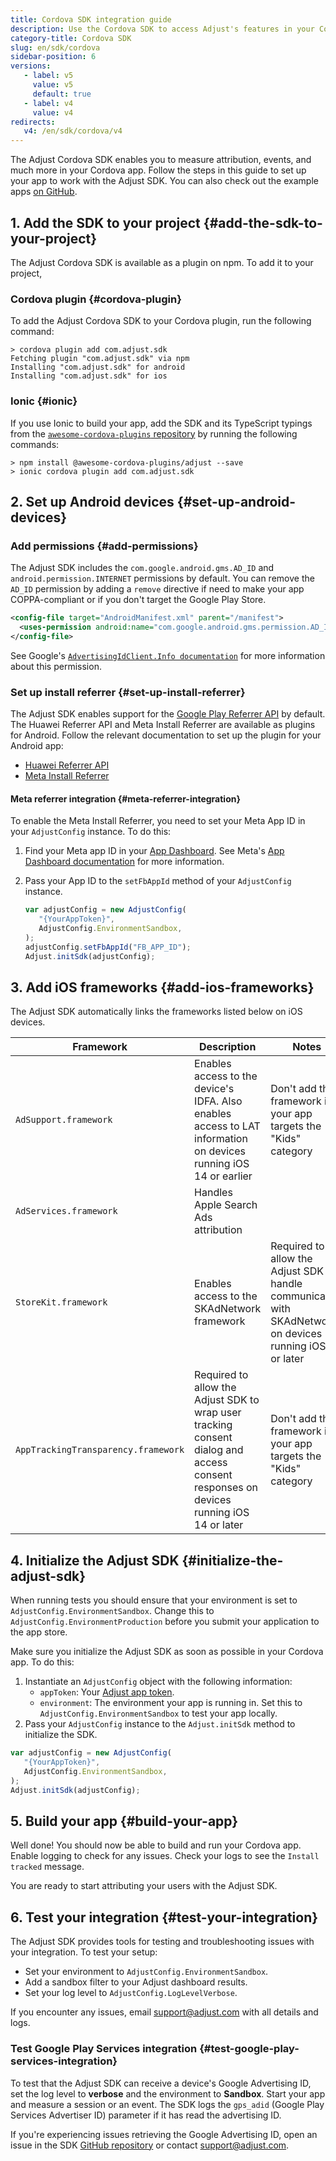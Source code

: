 ```yaml
---
title: Cordova SDK integration guide
description: Use the Cordova SDK to access Adjust's features in your Cordova apps
category-title: Cordova SDK
slug: en/sdk/cordova
sidebar-position: 6
versions:
   - label: v5
     value: v5
     default: true
   - label: v4
     value: v4
redirects:
   v4: /en/sdk/cordova/v4
---
```


The Adjust Cordova SDK enables you to measure attribution, events, and much more in your Cordova app. Follow the steps in this guide to set up your app to work with the Adjust SDK. You can also check out the example apps [on GitHub](https://github.com/adjust/cordova_sdk/tree/master/example-cordova).

## 1. Add the SDK to your project {#add-the-sdk-to-your-project}

The Adjust Cordova SDK is available as a plugin on npm. To add it to your project,

### Cordova plugin {#cordova-plugin}

To add the Adjust Cordova SDK to your Cordova plugin, run the following command:

```console
> cordova plugin add com.adjust.sdk
Fetching plugin "com.adjust.sdk" via npm
Installing "com.adjust.sdk" for android
Installing "com.adjust.sdk" for ios
```

### Ionic {#ionic}

If you use Ionic to build your app, add the SDK and its TypeScript typings from the [`awesome-cordova-plugins` repository](https://github.com/danielsogl/awesome-cordova-plugins) by running the following commands:

```console
> npm install @awesome-cordova-plugins/adjust --save
> ionic cordova plugin add com.adjust.sdk
```

## 2. Set up Android devices {#set-up-android-devices}

### Add permissions {#add-permissions}

The Adjust SDK includes the `com.google.android.gms.AD_ID` and `android.permission.INTERNET` permissions by default. You can remove the `AD_ID` permission by adding a `remove` directive if need to make your app COPPA-compliant or if you don't target the Google Play Store.

<CodeBlock title="plugin.xml">

```xml
<config-file target="AndroidManifest.xml" parent="/manifest">
  <uses-permission android:name="com.google.android.gms.permission.AD_ID" tools:node="remove" />
</config-file>
```

</CodeBlock>

<Callout type="seealso">

See Google's [`AdvertisingIdClient.Info documentation`](https://developers.google.com/android/reference/com/google/android/gms/ads/identifier/AdvertisingIdClient.Info#public-string-getid) for more information about this permission.

</Callout>

### Set up install referrer {#set-up-install-referrer}

The Adjust SDK enables support for the [Google Play Referrer API](https://developer.android.com/google/play/installreferrer) by default. The Huawei Referrer API and Meta Install Referrer are available as plugins for Android. Follow the relevant documentation to set up the plugin for your Android app:

-  [Huawei Referrer API](/en/sdk/android/plugins/huawei-referrer-plugin)
-  [Meta Install Referrer](/en/sdk/android/plugins/meta-referrer-plugin)

#### Meta referrer integration {#meta-referrer-integration}

To enable the Meta Install Referrer, you need to set your Meta App ID in your `AdjustConfig` instance. To do this:

1. Find your Meta app ID in your [App Dashboard](https://developers.facebook.com/apps). See Meta's [App Dashboard documentation](https://developers.facebook.com/docs/development/create-an-app/app-dashboard) for more information.
2. Pass your App ID to the `setFbAppId` method of your `AdjustConfig` instance.

   <CodeBlock highlight="{range: 5}">

   ```js
   var adjustConfig = new AdjustConfig(
      "{YourAppToken}",
      AdjustConfig.EnvironmentSandbox,
   );
   adjustConfig.setFbAppId("FB_APP_ID");
   Adjust.initSdk(adjustConfig);
   ```

   </CodeBlock>

## 3. Add iOS frameworks {#add-ios-frameworks}

The Adjust SDK automatically links the frameworks listed below on iOS devices.

| Framework                           | Description                                                                                                                           | Notes                                                                                                        |
| ----------------------------------- | ------------------------------------------------------------------------------------------------------------------------------------- | ------------------------------------------------------------------------------------------------------------ |
| `AdSupport.framework`               | Enables access to the device's IDFA. Also enables access to LAT information on devices running iOS 14 or earlier                      | Don't add this framework if your app targets the "Kids" category                                             |
| `AdServices.framework`              | Handles Apple Search Ads attribution                                                                                                  |                                                                                                              |
| `StoreKit.framework`                | Enables access to the SKAdNetwork framework                                                                                           | Required to allow the Adjust SDK to handle communication with SKAdNetwork on devices running iOS 14 or later |
| `AppTrackingTransparency.framework` | Required to allow the Adjust SDK to wrap user tracking consent dialog and access consent responses on devices running iOS 14 or later | Don't add this framework if your app targets the "Kids" category                                             |

## 4. Initialize the Adjust SDK {#initialize-the-adjust-sdk}

<Callout type="important">

When running tests you should ensure that your environment is set to `AdjustConfig.EnvironmentSandbox`. Change this to `AdjustConfig.EnvironmentProduction` before you submit your application to the app store.

</Callout>

Make sure you initialize the Adjust SDK as soon as possible in your Cordova app. To do this:

1. Instantiate an `AdjustConfig` object with the following information:
   -  `appToken`: Your [Adjust app token](https://help.adjust.com/en/article/app-settings#view-your-app-token).
   -  `environment`: The environment your app is running in. Set this to `AdjustConfig.EnvironmentSandbox` to test your app locally.
2. Pass your `AdjustConfig` instance to the `Adjust.initSdk` method to initialize the SDK.

```js
var adjustConfig = new AdjustConfig(
   "{YourAppToken}",
   AdjustConfig.EnvironmentSandbox,
);
Adjust.initSdk(adjustConfig);
```

## 5. Build your app {#build-your-app}

Well done! You should now be able to build and run your Cordova app. Enable logging to check for any issues. Check your logs to see the `Install tracked` message.

You are ready to start attributing your users with the Adjust SDK.

## 6. Test your integration {#test-your-integration}

The Adjust SDK provides tools for testing and troubleshooting issues with your integration. To test your setup:

-  Set your environment to `AdjustConfig.EnvironmentSandbox`.
-  Add a sandbox filter to your Adjust dashboard results.
-  Set your log level to `AdjustConfig.LogLevelVerbose`.

If you encounter any issues, email support@adjust.com with all details and logs.

### Test Google Play Services integration {#test-google-play-services-integration}

To test that the Adjust SDK can receive a device's Google Advertising ID, set the log level to **verbose** and the environment to **Sandbox**. Start your app and measure a session or an event. The SDK logs the `gps_adid` (Google Play Services Advertiser ID) parameter if it has read the advertising ID.

If you're experiencing issues retrieving the Google Advertising ID, open an issue in the SDK [GitHub repository](https://github.com/adjust/cordova_sdk) or contact support@adjust.com.

